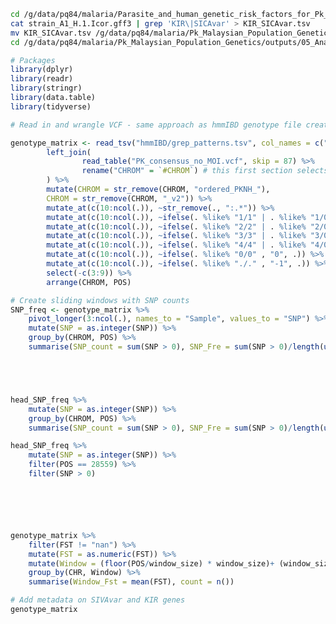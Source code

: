 
```bash
cd /g/data/pq84/malaria/Parasite_and_human_genetic_risk_factors_for_Pk_malaria/data/ref_genomes/PKA1H1/gff
cat strain_A1_H.1.Icor.gff3 | grep 'KIR\|SICAvar' > KIR_SICAvar.tsv
mv KIR_SICAvar.tsv /g/data/pq84/malaria/Pk_Malaysian_Population_Genetics/outputs/05_Analyses/
cd /g/data/pq84/malaria/Pk_Malaysian_Population_Genetics/outputs/05_Analyses/
```


```R
# Packages
library(dplyr)
library(readr)
library(stringr)
library(data.table)
library(tidyverse)

# Read in and wrangle VCF - same approach as hmmIBD genotype file creation - working in /g/data/pq84/malaria/Pk_Malaysian_Population_Genetics/outputs/05_Analyses/

genotype_matrix <- read_tsv("hmmIBD/grep_patterns.tsv", col_names = c("CHROM", "POS")) %>%
        left_join(
                read_table("PK_consensus_no_MOI.vcf", skip = 87) %>%
                rename("CHROM" = `#CHROM`) # this first section selects only variants that passed the PLINK filters we applied
        ) %>%
        mutate(CHROM = str_remove(CHROM, "ordered_PKNH_"),
        CHROM = str_remove(CHROM, "_v2")) %>%
        mutate_at(c(10:ncol(.)), ~str_remove(., ":.*")) %>% 
        mutate_at(c(10:ncol(.)), ~ifelse(. %like% "1/1" | . %like% "1/0" | . %like% "0/1" , "1", .)) %>% 
        mutate_at(c(10:ncol(.)), ~ifelse(. %like% "2/2" | . %like% "2/0" | . %like% "0/2" , "2", .)) %>% 
        mutate_at(c(10:ncol(.)), ~ifelse(. %like% "3/3" | . %like% "3/0" | . %like% "0/3" , "3", .)) %>% 
        mutate_at(c(10:ncol(.)), ~ifelse(. %like% "4/4" | . %like% "4/0" | . %like% "0/4" , "4", .)) %>% 
        mutate_at(c(10:ncol(.)), ~ifelse(. %like% "0/0" , "0", .)) %>% # 0 for reference allele
        mutate_at(c(10:ncol(.)), ~ifelse(. %like% "./." , "-1", .)) %>% # for missing 
        select(-c(3:9)) %>%
        arrange(CHROM, POS) 

# Create sliding windows with SNP counts
SNP_freq <- genotype_matrix %>%
    pivot_longer(3:ncol(.), names_to = "Sample", values_to = "SNP") %>%
    mutate(SNP = as.integer(SNP)) %>%
    group_by(CHROM, POS) %>%
    summarise(SNP_count = sum(SNP > 0), SNP_Fre = sum(SNP > 0)/length(unique(.$Sample))*100)





head_SNP_freq %>%
    mutate(SNP = as.integer(SNP)) %>%
    group_by(CHROM, POS) %>%
    summarise(SNP_count = sum(SNP > 0), SNP_Fre = sum(SNP > 0)/length(unique(.$Sample))*100)

head_SNP_freq %>%
    mutate(SNP = as.integer(SNP)) %>%
    filter(POS == 28559) %>%
    filter(SNP > 0)






genotype_matrix %>%
    filter(FST != "nan") %>%
    mutate(FST = as.numeric(FST)) %>%
    mutate(Window = (floor(POS/window_size) * window_size)+ (window_size/2)) %>%
    group_by(CHR, Window) %>%
    summarise(Window_Fst = mean(FST), count = n()) 

# Add metadata on SIVAvar and KIR genes 
genotype_matrix
```